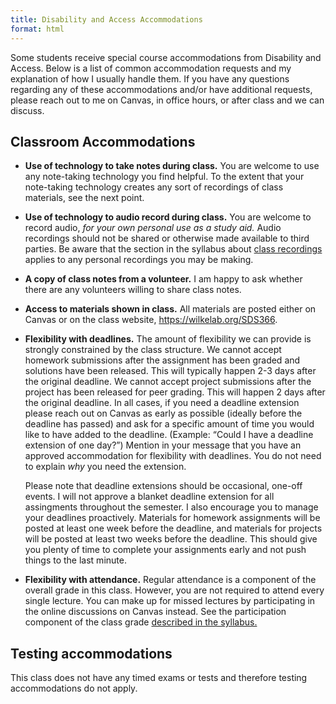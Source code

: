 ```yaml
---
title: Disability and Access Accommodations
format: html
---
```


Some students receive special course accommodations from Disability and Access. Below is a list of common accommodation requests and my explanation of how I usually handle them. If you have any questions regarding any of these accommodations and/or have additional requests, please reach out to me on Canvas, in office hours, or after class and we can discuss.

## Classroom Accommodations

- **Use of technology to take notes during class.** You are welcome to use any note-taking technology you find helpful. To the extent that your note-taking technology creates any sort of recordings of class materials, see the next point.

- **Use of technology to audio record during class.** You are welcome to record audio, *for your own personal use as a study aid.* Audio recordings should not be shared or otherwise made available to third parties. Be aware that the section in the syllabus about [class recordings](syllabus.html#class-recordings) applies to any personal recordings you may be making.

- **A copy of class notes from a volunteer.** I am happy to ask whether there are any volunteers willing to share class notes.

- **Access to materials shown in class.** All materials are posted either on Canvas or on the class website, <https://wilkelab.org/SDS366>.

- **Flexibility with deadlines.** The amount of flexibility we can provide is strongly constrained by the class structure. We cannot accept homework submissions after the assignment has been graded and solutions have been released. This will typically happen 2-3 days after the original deadline. We cannot accept project submissions after the project has been released for peer grading. This will happen 2 days after the original deadline. In all cases, if you need a deadline extension please reach out on Canvas as early as possible (ideally before the deadline has passed) and ask for a specific amount of time you would like to have added to the deadline. (Example: "Could I have a deadline extension of one day?") Mention in your message that you have an approved accommodation for flexibility with deadlines. You do not need to explain _why_ you need the extension. 

  Please note that deadline extensions should be occasional, one-off events. I will not approve a blanket deadline extension for all assingments throughout the semester. I also encourage you to manage your deadlines proactively. Materials for homework assignments will be posted at least one week before the deadline, and materials for projects will be posted at least two weeks before the deadline. This should give you plenty of time to complete your assignments early and not push things to the last minute.

- **Flexibility with attendance.** Regular attendance is a component of the overall grade in this class. However, you are not required to attend every single lecture. You can make up for missed lectures by participating in the online discussions on Canvas instead. See the participation component of the class grade [described in the syllabus.](syllabus.html#assignments-and-grading)


## Testing accommodations

This class does not have any timed exams or tests and therefore testing accommodations do not apply.